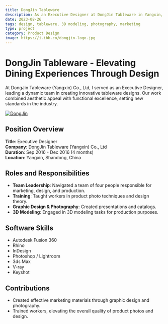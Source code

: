 ```yaml
---
title: DongJin Tableware
description: As an Executive Designer at DongJin Tableware in Yangxin, Shandong, China, I led a team focused on marketing, design, and production. Specialized in graphic design, 3D modeling, and photography for product presentations and catalogs.
date: 2023-08-26
tags: design, tableware, 3D modeling, photography, marketing
type: project
category: Product Design
image: https://i.ibb.co/dongjin-logo.jpg
---
```


# DongJin Tableware - Elevating Dining Experiences Through Design

At DongJin Tableware (Yangxin) Co., Ltd, I served as an Executive Designer, leading a dynamic team in creating innovative tableware designs. Our work combined aesthetic appeal with functional excellence, setting new standards in the industry.

<a href=https://ibb.co/DongJin Logo><img src=https://i.ibb.co/DongJin Logo alt=DongJin Logo border=0></a>

## Position Overview

**Title**: Executive Designer  
**Company**: DongJin Tableware (Yangxin) Co., Ltd  
**Duration**: Sep 2016 - Dec 2016 (4 months)  
**Location**: Yangxin, Shandong, China  

## Roles and Responsibilities

- **Team Leadership**: Navigated a team of four people responsible for marketing, design, and production.
- **Training**: Taught workers in product photo techniques and design theory.
- **Graphic Design & Photography**: Created presentations and catalogs.
- **3D Modeling**: Engaged in 3D modeling tasks for production purposes.

## Software Skills

- Autodesk Fusion 360
- Rhino
- InDesign
- Photoshop / Lightroom
- 3ds Max
- V-ray
- Keyshot

## Contributions

- Created effective marketing materials through graphic design and photography.
- Trained workers, elevating the overall quality of product photos and design.
